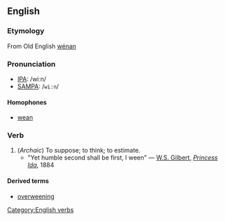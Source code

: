 ==English==
===Etymology===
From Old English [[wénan]]

===Pronunciation===
*[[Wiktionary:Pronunciation_key|IPA]]: /wiːn/
*[[Wiktionary:Pronunciation_key|SAMPA]]: /<tt>wi:n</tt>/

====Homophones====
* [[wean]]

===Verb===
{{en-infl-reg-consonant|ween||}}
#(''Archaic'') To suppose; to think; to estimate.
#*"Yet humble second shall be first, I ween" &mdash; [[Wikipedia:W. S. Gilbert|W.S. Gilbert]], ''[[Wikipedia:Princess Ida|Princess Ida]]'', 1884

====Derived terms====
* [[overweening]]

[[Category:English verbs]]